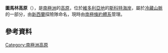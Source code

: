 {{coord|74|10|S|163|27|E|display=title}}

'''圖馬林高原'''（{{lang-en|Tourmaline Plateau}}），是[[南極洲|南極洲]]的[[高原|高原]]，位於[[維多利亞地|維多利亞地]]的[[斯科特海岸|斯科特海岸]]，屬於[[冷藏山脈|冷藏山脈]]的一部分，由[[新西蘭|新西蘭]]探險隊命名，現時由[[南極條約體系|南極條約體系]]管理。

==參考資料==
{{usgs-gazetteer}}

{{DEFAULTSORT:Tourmaline Plateau}}
[[Category:南極洲高原|Category:南極洲高原]]


{{ScottCoast-geo-stub}}